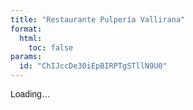 ```yaml
---
title: "Restaurante Pulpería Vallirana"
format:
  html:
    toc: false
params:
  id: "ChIJccDe30iEpBIRPTgSTllN9U0"
---
```


<link href="https://fonts.googleapis.com/css2?family=Savate&display=swap" rel="stylesheet">

<link href="https://fonts.googleapis.com/css2?family=Savate&display=swap" rel="stylesheet">
<link href="https://cdn.jsdelivr.net/npm/@tabler/icons-webfont@latest/tabler-icons.min.css" rel="stylesheet">


<style>
  :root{ --burdeos:#800000; --gris-claro:#f7f5f5; --borde:#e6e6e6; }
  body{ font-family:'Savate', sans-serif; }
  .center-wrap{ max-width:1100px; margin:0 auto; padding:1rem 1.25rem; }
  .center-hero h1{
    margin: 0 0 .6rem 0;
    font-size: clamp(1.7rem, 2.6vw, 2.2rem);
    line-height: 1.2;
  }
  .center-sub{ color:#555; margin:.2rem 0 1rem 0; }
  .cta-row{
    display:flex;
    flex-direction: column;   /* stack vertically */
    align-items: flex-start;  /* keep natural width */
    gap:.6rem;
    margin:.4rem 0 1rem;
  }

  /* new: smaller button style */
  .btn.small{
    padding:.42rem .7rem;     /* smaller padding */
    font-size:.92rem;         /* slightly smaller text */
    border-radius:8px;        /* a bit tighter corner */
  }
  .btn{ background:var(--burdeos); color:#fff; border:none; border-radius:10px; padding:.55rem .9rem; font-weight:700; text-decoration:none; display:inline-block; }
  .btn.outline{ background:#fff; color:var(--burdeos); border:1px solid var(--burdeos); }
  .btn:hover{ filter:brightness(.95); }
  .grid{ display:grid; grid-template-columns: 1.25fr .75fr; gap:1.2rem; align-items:start; }
  .card{ background:var(--gris-claro); border:1px solid var(--borde); border-radius:14px; padding:1rem 1.2rem; box-shadow:0 2px 6px rgba(0,0,0,.05); }
  .section-title{ margin:.2rem 0 .6rem; font-size:1.1rem; }
  .chips{ display:flex; flex-wrap:wrap; gap:.5rem; margin:.4rem 0 .8rem; }
  .chip{ background:#fff; border:1px solid var(--borde); border-radius:999px; padding:.25rem .65rem; font-size:.95rem; }
  .meta-list{
    list-style: none;
    margin: 0;
    padding-left: 0;
  }
  @media(max-width: 900px){ .grid{ grid-template-columns: 1fr; } }

  .crumbs{ font-size:.95rem; color:#666; margin:.25rem 0 1rem; }
  .crumbs a{ color: inherit; text-decoration: none; }
  .crumbs a:hover{ text-decoration: underline; }

  .btn .icon{ 
  font-size:1.05em; 
  line-height:0; 
  margin-right:.45rem; 
  vertical-align:-0.1em; 
  display:inline-block; 
}
/* optional brand color — remove if you want to keep burgundy */
.btn.whatsapp{ background:#25D366; color:#fff; }
.btn.whatsapp.outline{ background:#fff; color:#25D366; border:1px solid #25D366; }



</style>

<div id="centerInfo">Loading...</div>

<script>
document.addEventListener('DOMContentLoaded', async () => {
  const centerId = "ChIJccDe30iEpBIRPTgSTllN9U0"; // this is the place_id
  const container = document.getElementById("centerInfo");

  // Detect relative base if page lives under /centers/
  const BASE = location.pathname.includes('/centers/') ? '..' : '.';

  // Adjust this path if you rename your data file (encoded for spaces)
  const CENTERS_URL = `${BASE}/data/centers_with_google_maps_and_website_information.json`;

  // ----- helpers -----
  const domainFromUrl = (u) => {
    try { return new URL(u).hostname.replace(/^www\./,''); } catch { return u || ''; }
  };
  const asArray = (v) => Array.isArray(v) ? v : (v ? [v] : []);
  const toChips = (val) => {
    // category may be array or comma-separated string
    let arr = Array.isArray(val) ? val : (typeof val === 'string' ? val.split(',') : []);
    arr = arr.map(x => String(x).trim()).filter(Boolean);
    return arr.length ? arr.map(s => `<span class="chip">${s}</span>`).join('') : '—';
  };
  const cleanPhone = (p) => (p || '').toString().replace(/[^\d+]/g, '');
  const waLink = (p) => {
    const digits = cleanPhone(p).replace(/^00/, ''); // handle 00XX
    if (!digits) return '';
    // WhatsApp requires full international number, e.g. 349XXXXXXXX
    return `https://wa.me/${digits.replace(/^\+/, '')}`;
  };
  const gmapsLink = (c) => {
    if (c.url) return c.url; // Google Maps share URL if present
    if (c.google_maps) return c.google_maps;
    if (Number.isFinite(+c.lat) && Number.isFinite(+c.lng) && c.place_id) {
      return `https://www.google.com/maps/search/?api=1&query=${encodeURIComponent(c.lat + ',' + c.lng)}&query_place_id=${encodeURIComponent(c.place_id)}`;
    }
    // Fallback: search by name + city
    const q = [c.name, c.city].filter(Boolean).join(' ');
    return `https://www.google.com/maps/search/?api=1&query=${encodeURIComponent(q)}`;
  };
  const normalizeCenter = (c) => {
    // keep original fields but provide safe fallbacks
    return {
      place_id: c.place_id || c.id || '',
      name: c.name || '',
      city: c.city,
      address: c.address || c.formatted_address || '',
      website: c.website || c.url_website || '',
      url: c.url || c.google_maps || '',
      category: c.category, // could be array or string
      phone: c.phone || c.formatted_phone || c.international_phone_number || '',
      whatsapp: c.whatsapp || c.whatsApp || c.whatsapp_number || '',
      hours: c.hours || c.opening_hours || c.opening_hours_text || [],
      lat: Number(c.lat),
      lng: Number(c.lng),
      description: c.description || '',
      editorial: c.editorial_summary_overview
                || (c.editorial_summary && c.editorial_summary.overview) || '',
      editorialLang: c.editorial_summary_language
                || (c.editorial_summary && c.editorial_summary.language) || ''
    };
  };
  const renderHours = (h) => {
    const arr = Array.isArray(h) ? h : (typeof h === 'string' ? h.split(/\r?\n|;+/) : []);
    const lines = arr.map(s => s.trim()).filter(Boolean);
    return lines.length ? `<ul class="meta-list">${lines.map(s => `<li>${s}</li>`).join('')}</ul>` : '—';
  };

  try {
    const res = await fetch(CENTERS_URL);
    if (!res.ok) throw new Error(`Fetch failed: ${res.status}`);
    const raw = await res.json();
    const centers = raw.map(normalizeCenter);

    // find by place_id
    const center = centers.find(c => c.place_id === centerId);
    if (!center) {
      container.innerHTML = `<div class='center-wrap'><div class='card'><p>Center not found (id: ${centerId}).</p></div></div>`;
      return;
    }

    const mapsHref = gmapsLink(center);
    const websiteHost = center.website ? domainFromUrl(center.website) : '';


// <h1>${center.name || 'Centro'}</h1>
//           <div class="center-sub">
//             ${center.address ? center.address : (center.city || '')}
//           </div>

    container.innerHTML = `
      <div class="center-wrap">
        <div class="center-hero">
          
          <div class="cta-row">
            ${center.website ? `<a class="btn small" href="${center.website}" target="_blank" rel="noopener">Visita el sitio web de la tienda</a>` : ``}
            <a class="btn small" href="${mapsHref}" target="_blank" rel="noopener">Ver en Google Maps</a>
            ${center.whatsapp ? `<a class="btn small whatsapp" href="${waLink(center.whatsapp)}" target="_blank" rel="noopener">
            <i class="ti ti-brand-whatsapp icon" aria-hidden="true"></i> WhatsApp </a>` : ``}
          </div>
        </div>

        <div class="grid">
          <div class="card">
            <h3 class="section-title">Descripción del sitio</h3>

            ${
              center.editorial
                ? `<p>${center.editorial}</p>`
                : (center.description
                    ? `<p>${center.description}</p>`
                    : `<p>Bienvenido a la página de ${center.name}${center.city ? ' en ' + center.city : ''}.</p>`
                  )
            }

            <h3 class="section-title">Tipo de establecimiento</h3>
            <div class="chips">
              ${toChips(center.category)}
            </div>

            <h3 class="section-title">Horario</h3>
            ${renderHours(center.hours)}
          </div>

          <div class="card">
            <h3 class="section-title">Detalles</h3>
            <ul class="meta-list">
              ${center.city ? `<li>📍 ${center.city}</li>` : ``}
              ${center.address ? `<li>🏠 ${center.address}</li>` : ``}
              ${center.phone ? `<li>📞 ${center.phone}</li>` : ``}
            </ul>
          </div>
        </div>
      </div>
    `;
  } catch (err) {
    console.error('[center page] Error:', err);
    container.innerHTML = "<div class='center-wrap'><div class='card'><p>Error loading data.</p></div></div>";
  }
});
</script>
